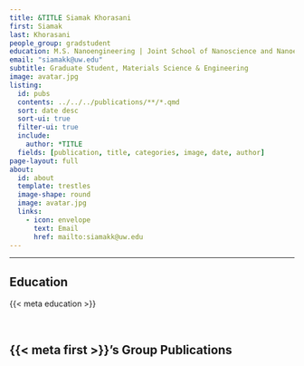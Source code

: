 ```yaml
---
title: &TITLE Siamak Khorasani
first: Siamak
last: Khorasani
people_group: gradstudent
education: M.S. Nanoengineering | Joint School of Nanoscience and Nanoengineering
email: "siamakk@uw.edu"
subtitle: Graduate Student, Materials Science & Engineering
image: avatar.jpg
listing:
  id: pubs
  contents: ../../../publications/**/*.qmd
  sort: date desc
  sort-ui: true
  filter-ui: true
  include:
    author: *TITLE
  fields: [publication, title, categories, image, date, author]
page-layout: full
about: 
  id: about
  template: trestles
  image-shape: round
  image: avatar.jpg
  links:
    - icon: envelope
      text: Email
      href: mailto:siamakk@uw.edu
---
```


<hr>


:::{#about}



## Education
{{< meta education >}}

<br>

:::

## {{< meta first >}}'s Group Publications

:::{#pubs}
:::

